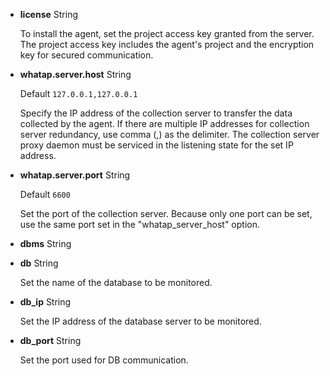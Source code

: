 -   **license** <span class='type'>String</span>

    To install the agent, set the project access key granted from the server. The project access key includes the agent's project and the encryption key for secured communication.

-   **whatap.server.host** <span class='type'>String</span>

    Default `127.0.0.1,127.0.0.1`

    Specify the IP address of the collection server to transfer the data collected by the agent. If there are multiple IP addresses for collection server redundancy, use comma (,) as the delimiter. The collection server proxy daemon must be serviced in the listening state for the set IP address.

-   **whatap.server.port** <span class='type'>String</span>

    Default `6600`

    Set the port of the collection server. Because only one port can be set, use the same port set in the "whatap_server_host" option.

-   **dbms** <span class='type'>String</span>

    <p><CurProd/></p>

<InDoc product='cubrid'>

-   **db** <span class='type'>String</span>

    Set the name of the database to be monitored.

</InDoc>

-   **db_ip** <span class='type'>String</span>

    Set the IP address of the database server to be monitored.

<Xclude product='cubrid'>

-   **db_port** <span class='type'>String</span>

    Set the port used for DB communication.

</Xclude>
